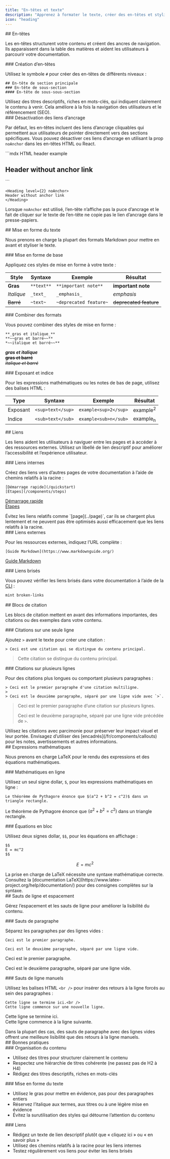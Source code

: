 ```yaml
---
title: "En-têtes et texte"
description: "Apprenez à formater le texte, créer des en-têtes et styliser le contenu"
icon: "heading"
---
```


<div id="headers">
  ## En-têtes
</div>

Les en-têtes structurent votre contenu et créent des ancres de navigation. Ils apparaissent dans la table des matières et aident les utilisateurs à parcourir votre documentation.

<div id="creating-headers">
  ### Création d’en-têtes
</div>

Utilisez le symbole `#` pour créer des en-têtes de différents niveaux :

```mdx
## En-tête de section principale
### En-tête de sous-section
#### En-tête de sous-sous-section
```

<Tip>
  Utilisez des titres descriptifs, riches en mots-clés, qui indiquent clairement le contenu à venir. Cela améliore à la fois la navigation des utilisateurs et le référencement (SEO).
</Tip>

<div id="disabling-anchor-links">
  ### Désactivation des liens d’ancrage
</div>

Par défaut, les en-têtes incluent des liens d’ancrage cliquables qui permettent aux utilisateurs de pointer directement vers des sections spécifiques. Vous pouvez désactiver ces liens d’ancrage en utilisant la prop `noAnchor` dans les en-têtes HTML ou React.

<CodeGroup>
  ```mdx HTML header example
  <h2 noAnchor>
  Header without anchor link
  </h2>
  ```

  ```mdx React header example
  <Heading level={2} noAnchor>
  Header without anchor link
  </Heading>
  ```
</CodeGroup>

Lorsque `noAnchor` est utilisé, l’en-tête n’affiche pas la puce d’ancrage et le fait de cliquer sur le texte de l’en-tête ne copie pas le lien d’ancrage dans le presse-papiers.

<div id="text-formatting">
  ## Mise en forme du texte
</div>

Nous prenons en charge la plupart des formats Markdown pour mettre en avant et styliser le texte.

<div id="basic-formatting">
  ### Mise en forme de base
</div>

Appliquez ces styles de mise en forme à votre texte :

| Style | Syntaxe | Exemple | Résultat |
|-------|--------|---------|--------|
| **Gras** | `**text**` | `**important note**` | **important note** |
| *Italique* | `_text_` | `_emphasis_` | *emphasis* |
| ~~Barré~~ | `~text~` | `~deprecated feature~` | ~~deprecated feature~~ |

<div id="combining-formats">
  ### Combiner des formats
</div>

Vous pouvez combiner des styles de mise en forme :

```mdx
**_gras et italique_**
**~~gras et barré~~**
*~~italique et barré~~**
```

***gras et italique***<br />
**~~gras et barré~~**<br />
*~~italique et barré~~*

<div id="superscript-and-subscript">
  ### Exposant et indice
</div>

Pour les expressions mathématiques ou les notes de bas de page, utilisez des balises HTML :

| Type | Syntaxe | Exemple | Résultat |
|------|---------|---------|----------|
| Exposant | `<sup>text</sup>` | `example<sup>2</sup>` | example<sup>2</sup> |
| Indice | `<sub>text</sub>` | `example<sub>n</sub>` | example<sub>n</sub> |

<div id="links">
  ## Liens
</div>

Les liens aident les utilisateurs à naviguer entre les pages et à accéder à des ressources externes. Utilisez un libellé de lien descriptif pour améliorer l’accessibilité et l’expérience utilisateur.

<div id="internal-links">
  ### Liens internes
</div>

Créez des liens vers d’autres pages de votre documentation à l’aide de chemins relatifs à la racine :

```mdx
[Démarrage rapide](/quickstart)
[Étapes](/components/steps)
```

[Démarrage rapide](/fr/quickstart)<br />
[Étapes](/fr/components/steps)

<Note>
  Évitez les liens relatifs comme `[page](../page)`, car ils se chargent plus lentement et ne peuvent pas être optimisés aussi efficacement que les liens relatifs à la racine.
</Note>

<div id="external-links">
  ### Liens externes
</div>

Pour les ressources externes, indiquez l’URL complète :

```mdx
[Guide Markdown](https://www.markdownguide.org/)
```

[Guide Markdown](https://www.markdownguide.org/)

<div id="broken-links">
  ### Liens brisés
</div>

Vous pouvez vérifier les liens brisés dans votre documentation à l’aide de la [CLI](/fr/installation) :

```bash
mint broken-links
```

<div id="blockquotes">
  ## Blocs de citation
</div>

Les blocs de citation mettent en avant des informations importantes, des citations ou des exemples dans votre contenu.

<div id="single-line-blockquotes">
  ### Citations sur une seule ligne
</div>

Ajoutez `>` avant le texte pour créer une citation :

```mdx
> Ceci est une citation qui se distingue du contenu principal.
```

> Cette citation se distingue du contenu principal.

<div id="multi-line-blockquotes">
  ### Citations sur plusieurs lignes
</div>

Pour des citations plus longues ou comportant plusieurs paragraphes :

```mdx
> Ceci est le premier paragraphe d'une citation multiligne.
>
> Ceci est le deuxième paragraphe, séparé par une ligne vide avec `>`.
```

> Ceci est le premier paragraphe d’une citation sur plusieurs lignes.
>
> Ceci est le deuxième paragraphe, séparé par une ligne vide précédée de `>`.

<Tip>
  Utilisez les citations avec parcimonie pour préserver leur impact visuel et leur portée. Envisagez d’utiliser des [encadrés](/fr/components/callouts) pour les notes, avertissements et autres informations.
</Tip>

<div id="mathematical-expressions">
  ## Expressions mathématiques
</div>

Nous prenons en charge LaTeX pour le rendu des expressions et des équations mathématiques.

<div id="inline-math">
  ### Mathématiques en ligne
</div>

Utilisez un seul signe dollar, `$`, pour les expressions mathématiques en ligne :

```mdx
Le théorème de Pythagore énonce que $(a^2 + b^2 = c^2)$ dans un triangle rectangle.
```

Le théorème de Pythagore énonce que $(a^2 + b^2 = c^2)$ dans un triangle rectangle.

<div id="block-equations">
  ### Équations en bloc
</div>

Utilisez deux signes dollar, `$$`, pour les équations en affichage :

```mdx
$$
E = mc^2
$$
```

$$
E = mc^2
$$

<Info>
  La prise en charge de LaTeX nécessite une syntaxe mathématique correcte. Consultez la [documentation LaTeX](https://www.latex-project.org/help/documentation/) pour des consignes complètes sur la syntaxe.
</Info>

<div id="line-breaks-and-spacing">
  ## Sauts de ligne et espacement
</div>

Gérez l’espacement et les sauts de ligne pour améliorer la lisibilité du contenu.

<div id="paragraph-breaks">
  ### Sauts de paragraphe
</div>

Séparez les paragraphes par des lignes vides :

```mdx
Ceci est le premier paragraphe.

Ceci est le deuxième paragraphe, séparé par une ligne vide.
```

Ceci est le premier paragraphe.

Ceci est le deuxième paragraphe, séparé par une ligne vide.

<div id="manual-line-breaks">
  ### Sauts de ligne manuels
</div>

Utilisez les balises HTML `<br />` pour insérer des retours à la ligne forcés au sein des paragraphes :

```mdx
Cette ligne se termine ici.<br />
Cette ligne commence sur une nouvelle ligne.
```

Cette ligne se termine ici.<br />
Cette ligne commence à la ligne suivante.

<Tip>
  Dans la plupart des cas, des sauts de paragraphe avec des lignes vides offrent une meilleure lisibilité que des retours à la ligne manuels.
</Tip>

<div id="best-practices">
  ## Bonnes pratiques
</div>

<div id="content-organization">
  ### Organisation du contenu
</div>

* Utilisez des titres pour structurer clairement le contenu
* Respectez une hiérarchie de titres cohérente (ne passez pas de H2 à H4)
* Rédigez des titres descriptifs, riches en mots-clés

<div id="text-formatting">
  ### Mise en forme du texte
</div>

* Utilisez le gras pour mettre en évidence, pas pour des paragraphes entiers
* Réservez l’italique aux termes, aux titres ou à une légère mise en évidence
* Évitez la surutilisation des styles qui détourne l’attention du contenu

<div id="links">
  ### Liens
</div>

* Rédigez un texte de lien descriptif plutôt que « cliquez ici » ou « en savoir plus »
* Utilisez des chemins relatifs à la racine pour les liens internes
* Testez régulièrement vos liens pour éviter les liens brisés